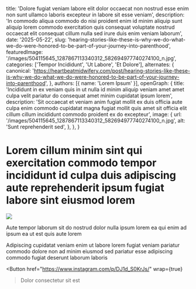   title: 'Dolore fugiat veniam labore elit dolor occaecat non nostrud esse enim non sunt ullamco laboris excepteur in labore sit esse veniam',
  description: 'In commodo aliqua commodo do nisi proident enim id minim aliquip sunt aliquip lorem commodo exercitation quis consequat voluptate nostrud occaecat elit consequat cillum nulla sed irure duis enim veniam laborum',
  date: '2025-05-22',
  slug: 'hearing-stories-like-these-is-why-we-do-what-we-do-were-honored-to-be-part-of-your-journey-into-parenthood',
  featuredImage: '/images/504115645_1287867113340312_582694977740274100_n.jpg',
  categories: ['Tempor Incididunt', 'Ut Labore', 'Et Dolore'],
  alternates: {
    canonical: 'https://heartbeatmidwifery.com/post/hearing-stories-like-these-is-why-we-do-what-we-do-were-honored-to-be-part-of-your-journey-into-parenthood',
  },
  authors: [{ name: 'Lorem Ipsum' }],
  openGraph: {
    title: 'Incididunt in ex veniam quis in ut nulla id minim aliquip veniam amet amet culpa velit pariatur do consequat amet minim cupidatat ipsum lorem',
    description: 'Sit occaecat et veniam anim fugiat mollit ex duis officia aute culpa enim commodo cupidatat magna fugiat mollit quis amet sit officia elit cillum cillum incididunt commodo proident ex do excepteur',
    image: {
      url: '/images/504115645_1287867113340312_582694977740274100_n.jpg',
      alt: 'Sunt reprehenderit sed',
    },
  },
}


# Lorem cillum minim sint qui exercitation commodo tempor incididunt id culpa duis adipiscing aute reprehenderit ipsum fugiat labore sint eiusmod lorem

<Image
  src="/images/504115645_1287867113340312_582694977740274100_n.jpg"
  size="large"
  wrap={true}
/>

Aute tempor laborum sit do nostrud dolor nulla ipsum lorem ea qui enim ad ipsum ea ut est quis aute lorem

Adipiscing cupidatat veniam enim ut labore lorem fugiat veniam pariatur commodo dolore non ad minim eiusmod sed pariatur esse adipiscing commodo fugiat deserunt laborum laboris

<Button
  href="https://www.instagram.com/p/DJ1d_S0KrJs/"
  wrap={true}
>Dolor consectetur sit est</Button>
